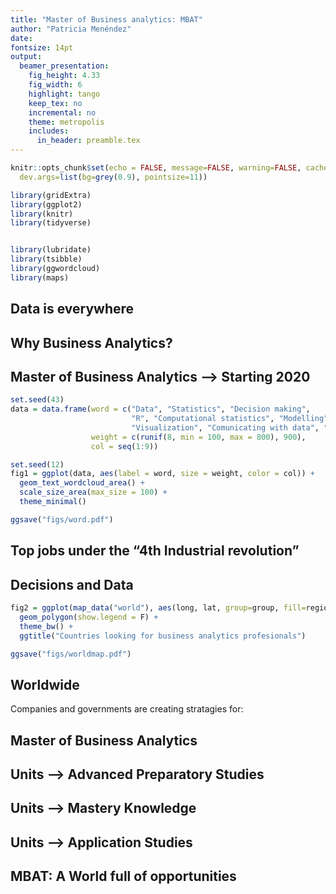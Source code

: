 ```yaml
---
title: "Master of Business analytics: MBAT"
author: "Patricia Menéndez"
date: 
fontsize: 14pt
output:
  beamer_presentation:
    fig_height: 4.33
    fig_width: 6
    highlight: tango
    keep_tex: no
    incremental: no
    theme: metropolis
    includes:
      in_header: preamble.tex
---
```


```r
knitr::opts_chunk$set(echo = FALSE, message=FALSE, warning=FALSE, cache=TRUE,
  dev.args=list(bg=grey(0.9), pointsize=11))
```

```r
library(gridExtra)
library(ggplot2)
library(knitr)
library(tidyverse)


library(lubridate)
library(tsibble)
library(ggwordcloud)
library(maps)

```


## Data is everywhere

\begin{center}
   \includegraphics[height =\textheight , width = \textwidth]{data-never-sleeps}
\end{center}

## Why Business Analytics?
\textbf{Industries and governments need to make:}
\begin{itemize}
\item[\faPaperPlaneO] Informed decisions based on facts 	\faAreaChart
\item[\faPaperPlaneO] Facts are measured via data \faDownload
\item[\faPaperPlaneO] Business analytics experts use statistical and computational methods to answer relevant questions using data \faCogs
\item[\faPaperPlaneO] Business analytic profesionals communicate findings to experts and broad audiences \faComments
\end{itemize}


## Master of Business Analytics --> Starting 2020
\begin{columns}
\begin{column}{0.5\textwidth} 

\begin{block}{}
\begin{itemize}
\item[\faArrowRight] Statistical modelling 
\item[\faArrowRight] Computational methods
\item[\faArrowRight] R
\item[\faArrowRight] End-to-end analytics
\item[\faArrowRight] Communicating with data

\end{itemize}
\end{block}

\end{column}
\begin{column}{0.5\textwidth}
\textbf{EBS, Monash University}
\begin{center}
   \includegraphics[height = 5.5cm, width = 6cm]{hexAustralia}
\end{center}
\end{column}
\end{columns}
\begin{center}
Know what you are doing!
\end{center}

<!-- ## Business analytics professional? -->

<!-- \begin{itemize} -->
<!-- \item  Using statistical and computational skills to answer business questions -->
<!-- \item  Visualizing data  -->
<!-- \item  Quantiative modelling  -->
<!-- \item  Comunicating findings to experts and broad audiences  -->
<!-- \end{itemize} -->



```r

set.seed(43)
data = data.frame(word = c("Data", "Statistics", "Decision making",
                           "R", "Computational statistics", "Modelling",
                           "Visualization", "Comunicating with data", "Business analytics"),
                  weight = c(runif(8, min = 100, max = 800), 900),
                  col = seq(1:9))

set.seed(12)
fig1 = ggplot(data, aes(label = word, size = weight, color = col)) +
  geom_text_wordcloud_area() +
  scale_size_area(max_size = 100) +
  theme_minimal() 

ggsave("figs/word.pdf")
```

## Top jobs under the "4th Industrial revolution"

\begin{columns}
\begin{column}{0.5\textwidth} 
   \begin{block}{}
\begin{enumerate}
\item Data Scientists (19\%)
\item Statistician (33\%)
\item University Professor
\end{enumerate}
\end{block}
\end{column}
\begin{column}{0.5\textwidth}
\begin{center}
   \includegraphics[width = 6cm, height = 7cm]{word}
\end{center}
   
\end{column}
\end{columns}

\textbf{Data is driving the 4th Industrial Revolution}
<!-- \begin{verbatim} -->
<!-- https://www.careercast.com/jobs-rated/best-jobs-of-2019 -->
<!-- \end{verbatim} -->





## Decisions and Data 



\begin{tcolorbox}
\faCheck Increasing availability of data in our society
\end{tcolorbox}
\begin{tcolorbox}
\faCheck Data is crucial to make decisions 
\end{tcolorbox}
\begin{tcolorbox}
\faCheck Industries and governments make informed decisions based on data
\end{tcolorbox}
\begin{tcolorbox}
\faCheck Business analytics professionals will play a mayor role in decision making 
\end{tcolorbox}





```r
fig2 = ggplot(map_data("world"), aes(long, lat, group=group, fill=region)) + 
  geom_polygon(show.legend = F) +
  theme_bw() +
  ggtitle("Countries looking for business analytics profesionals")

ggsave("figs/worldmap.pdf")
```



## Worldwide 
Companies and governments are creating stratagies for:

\begin{columns}
\begin{column}{0.5\textwidth} 
\begin{center}
   \includegraphics[height = 8.5cm, width = 6cm]{worldmap}
\end{center}
\end{column}
\begin{column}{0.5\textwidth}

\begin{itemize}
\item Data Collection $\rightarrow$ experimental designs
\item Cleaning and merging data 
\item Analyzing data
\end{itemize}
\end{column}
\end{columns}


## Master of Business Analytics

\begin{itemize}
\item[\faChevronRight] At least \textbf{one unit of undergraduate statistics}.
\item[\faChevronRight] An \textbf{interest} in using \textbf{data} to solve problems and
uncover truths.
\item[\faChevronRight] A combination of \textbf{mathematics and computing
skills} with \textbf{curiosity} about the world.
\item[\faChevronRight] Most \textbf{likely} an \textbf{undergraduate degree} in a
quantitative discipline: \textbf{engineering, computer
science, mathematics, statistics}.
\end{itemize}

## Units --> \faUniversity Advanced Preparatory Studies

\begin{block}{Advanced preparatory studies (24 points)}
\begin{itemize}
\item  ETC5510: Introduction to data analysis
\item  ETC5242: Statistical thinking
\item  ETC5250 Introduction to machine learning
\item  ETC5550 Applied forecasting
\end{itemize}
\end{block}

## Units --> \faUniversity Mastery Knowledge

\begin{block}{Mastery knowledge (48 points)}
\begin{itemize}
\item  ETC5512 Wild-caught data
\item  ETC5513 Collaborative and reproducible practices
\item  ETC5521 Exploratory data analysis
\item  ETC5523 Data story-telling
\item  ETF5500 High dimensional data analysis
\item  ETC5555 Statistical machine learning
\item ETC5580 Advanced statistical modelling
\item  ETC5543 Business analytics creative activity (12) 9
\end{itemize}
\end{block}

## Units --> \faUniversity Application Studies

\begin{block}{Application studies (24 points)}
\begin{itemize}

\item FIT9133 Programming foundations in Python
\item FIT5205 Data in society
\item FIT9132 Introduction to databases
\item MAT9004 Mathematical foundations for data science
\item ETC5410 Bayesian time series econometrics
\item FIT5147 Data exploration and visualisation
\item ETC5555 Statistical machine learning
\item FIT5212 Data analysis for semi-structured data
\end{itemize}
\end{block}

## MBAT: A World full of opportunities \faGraduationCap


\begin{center}
\textbf{All here \faAt Monash!}

   \includegraphics[height = 8.5cm, width = 6cm]{earth_NASA}
   
   \textbf{Jump in!}
\end{center}




